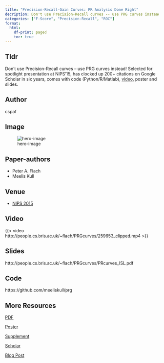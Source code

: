 ```yaml
---
title: "Precision-Recall-Gain Curves: PR Analysis Done Right"
decription: Don't use Precision-Recall curves -- use PRG curves instead! Selected for spotlight presentation at NIPS'15, has clocked up 200+ citations on Google Scholar in six years, comes with code (Python/R/Matlab), [video](video_header), poster and slides.
categories: ["F-Score", "Precision-Recall", "ROC"]
format: 
  html:
    df-print: paged
    toc: true
---
```



## Tldr 

Don't use Precision-Recall curves -- use PRG curves instead! Selected for spotlight presentation at NIPS'15, has clocked up 200+ citations on Google Scholar in six years, comes with code (Python/R/Matlab), [video](video_header), poster and slides.
    
## Author 
cspaf

## Image  

![hero-image](http://people.cs.bris.ac.uk/~flach/PRGcurves/curves.jpg)

## Paper-authors
- Peter A. Flach
- Meelis Kull

## Venue
- [NIPS 2015](http://papers.nips.cc/paper/5867-precision-recall-gain-curves-pr-analysis-done-right)

## Video   

{{< video http://people.cs.bris.ac.uk/~flach/PRGcurves/259653_clipped.mp4 >}}

## Slides
http://people.cs.bris.ac.uk/~flach/PRGcurves/PRcurves_ISL.pdf

## Code
https://github.com/meeliskull/prg

## More Resources

[PDF](https://research-information.bris.ac.uk/ws/portalfiles/portal/72164009/5867_precision_recall_gain_curves_pr_analysis_done_right.pdf)

[Poster](http://people.cs.bris.ac.uk/~flach/PRGcurves/2015_12_07_nips_prg_poster.pdf)

[Supplement](http://people.cs.bris.ac.uk/~flach/PRGcurves/PRcurves_supplementary.pdf)

[Scholar](https://scholar.google.com/citations?user=o9ggd4sAAAAJ&hl=en#d=gs_md_cita-d&u=%2Fcitations%3Fview_op%3Dview_citation%26hl%3Den%26user%3Do9ggd4sAAAAJ%26cstart%3D20%26pagesize%3D80%26citation_for_view%3Do9ggd4sAAAAJ%3ARc-B-9qnGaUC%26tzom%3D-60)

[Blog Post](../../posts/Precision-Recall-Gain Curves: PR Analysis Done Right/)